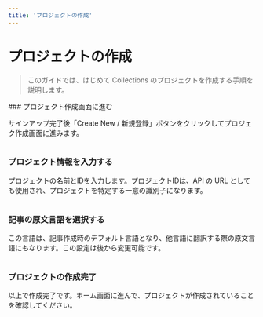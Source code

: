 ```yaml
---
title: 'プロジェクトの作成'
---
```



# プロジェクトの作成

> このガイドでは、はじめて Collections のプロジェクトを作成する手順を説明します。

<Steps>
### プロジェクト作成画面に進む

サインアップ完了後「Create New / 新規登録」ボタンをクリックしてプロジェク作成画面に進みます。

<Image imageUrl="https://cdn.collections.dev/docs/project-registration/pj-step-1.1.png" />

### プロジェクト情報を入力する

プロジェクトの名前とIDを入力します。プロジェクトIDは、API の URL としても使用され、プロジェクトを特定する一意の識別子になります。

<Image imageUrl="https://cdn.collections.dev/docs/project-registration/pj-step-2.1.png" />

### 記事の原文言語を選択する

この言語は、記事作成時のデフォルト言語となり、他言語に翻訳する際の原文言語にもなります。この設定は後から変更可能です。

<Image imageUrl="https://cdn.collections.dev/docs/project-registration/pj-step-3.1.png" />

### プロジェクトの作成完了

以上で作成完了です。ホーム画面に進んで、プロジェクトが作成されていることを確認してください。

<Image imageUrl="https://cdn.collections.dev/docs/project-registration/pj-step-4.1.png" />

</Steps>
